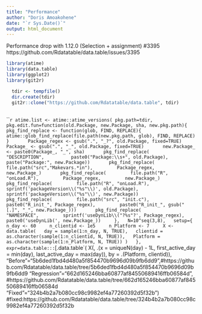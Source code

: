 ```yaml
---
title: "Performance"
author: "Doris Amoakohene"
date: "`r Sys.Date()`"
output: html_document
---
```




Performance drop with 1.12.0 (Selection + assignment)
#3395
https://github.com/Rdatatable/data.table/issues/3395

```r

library(atime)
library(data.table)
library(ggplot2)
library(git2r)
```

```r
  tdir <- tempfile()
  dir.create(tdir)
  git2r::clone("https://github.com/Rdatatable/data.table", tdir)
  
```

```r

atime.list <- atime::atime_versions(
pkg.path=tdir,
pkg.edit.fun=function(old.Package, new.Package, sha, new.pkg.path){
      pkg_find_replace <- function(glob, FIND, REPLACE){
        atime::glob_find_replace(file.path(new.pkg.path, glob), FIND, REPLACE)
      }
      Package_regex <- gsub(".", "_?", old.Package, fixed=TRUE)
      Package_ <- gsub(".", "_", old.Package, fixed=TRUE)
      new.Package_ <- paste0(Package_, "_", sha)
      pkg_find_replace(
        "DESCRIPTION", 
        paste0("Package:\\s+", old.Package),
        paste("Package:", new.Package))
      pkg_find_replace(
        file.path("src","Makevars.*in"),
        Package_regex,
        new.Package_)
      pkg_find_replace(
        file.path("R", "onLoad.R"),
        Package_regex,
        new.Package_)
      pkg_find_replace(
        file.path("R", "onLoad.R"),
        sprintf('packageVersion\\("%s"\\)', old.Package),
        sprintf('packageVersion\\("%s"\\)', new.Package))
      pkg_find_replace(
        file.path("src", "init.c"),
        paste0("R_init_", Package_regex),
        paste0("R_init_", gsub("[.]", "_", new.Package_)))
      pkg_find_replace(
        "NAMESPACE",
        sprintf('useDynLib\\("?%s"?', Package_regex),
        paste0('useDynLib(', new.Package_))
    },
  N=10^seq(3,8),
  setup={ 
    n_day <- 60
    n_clientid <- 1e5
    n_Platform <- 7
    X <- data.table(
  day = sample(1:n_day, N, TRUE),
  clientid = as.character(sample(1:n_clientid, N, TRUE)),
  Platform = as.character(sample(1:n_Platform, N, TRUE))
)
  },
  expr=data.table:::`[.data.table`( X(, .(x = uniqueN(day) - 1L,
                                          first_active_day = min(day),
                                          last_active_day = max(day)),
                                      by = .(Platform, clientid)),
  "Before"="5b6ded1fbd4d480a5f854470b9696d09b9fb6dd9",#https://github.com/Rdatatable/data.table/tree/5b6ded1fbd4d480a5f854470b9696d09b9fb6dd9
  "Regression"="662d165246bba60877af84550689416ffb06584d", #https://github.com/Rdatatable/data.table/tree/662d165246bba60877af84550689416ffb06584d
  "Fixed"="324b4b2a7b080cc98c9982ef4a77260392d5f32b") #fixed:https://github.com/Rdatatable/data.table/tree/324b4b2a7b080cc98c9982ef4a77260392d5f32b